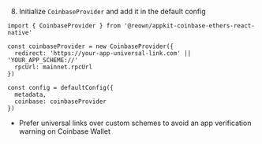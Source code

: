 8. Initialize `CoinbaseProvider` and add it in the default config

```tsx
import { CoinbaseProvider } from '@reown/appkit-coinbase-ethers-react-native'

const coinbaseProvider = new CoinbaseProvider({
  redirect: 'https://your-app-universal-link.com' || 'YOUR_APP_SCHEME://'
  rpcUrl: mainnet.rpcUrl
})

const config = defaultConfig({
  metadata,
  coinbase: coinbaseProvider
})
```

* Prefer universal links over custom schemes to avoid an app verification warning on Coinbase Wallet